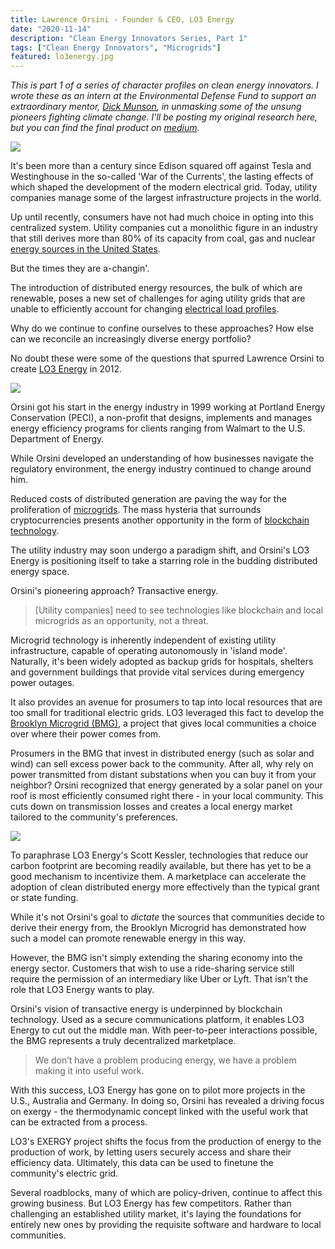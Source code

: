 ```yaml
---
title: Lawrence Orsini - Founder & CEO, LO3 Energy
date: "2020-11-14"
description: "Clean Energy Innovators Series, Part 1"
tags: ["Clean Energy Innovators", "Microgrids"]
featured: lo3energy.jpg
---
```

*This is part 1 of a series of character profiles on clean energy innovators.
I wrote these as an intern at the Environmental Defense Fund to support
an extraordinary mentor, [Dick Munson](https://medium.com/@dickmunson), in 
unmasking some of the unsung pioneers fighting climate change. I'll be posting 
my original research here, but you can find the final product on
[medium](https://medium.com/the-fourth-wave/meet-the-innovators-battling-climate-change-d23b04642d0f).*

![](./lo3energy.jpg)

It's been more than a century since Edison
squared off against Tesla and Westinghouse in the so-called 'War of the
Currents', the lasting effects of which shaped the development of the
modern electrical grid. Today, utility companies manage some of the
largest infrastructure projects in the world.

Up until recently, consumers have not had much choice in opting into
this centralized system. Utility companies cut a monolithic figure in an
industry that still derives more than 80% of its capacity from coal, gas
and nuclear [energy sources in the United
States](https://www.eia.gov/tools/faqs/faq.php?id=427&t=3).

But the times they are a-changin'.

The introduction of distributed energy resources, the bulk of which are
renewable, poses a new set of challenges for aging utility grids that
are unable to efficiently account for changing [electrical load
profiles](https://www.energy.gov/eere/articles/confronting-duck-curve-how-address-over-generation-solar-energy).

Why do we continue to confine ourselves to these approaches? How else
can we reconcile an increasingly diverse energy portfolio?

No doubt these were some of the questions that spurred Lawrence Orsini to create [LO3
Energy](https://lo3energy.com/) in 2012.

![](./lawrence_orsini.png)

Orsini got his start in the energy industry in 1999 working at Portland
Energy Conservation (PECI), a non-profit that designs, implements and
manages energy efficiency programs for clients ranging from Walmart to
the U.S. Department of Energy.

While Orsini developed an understanding of how businesses navigate the
regulatory environment, the energy industry continued to change around
him.

Reduced costs of distributed generation are paving the way for the
proliferation of
[microgrids](https://www.energy.gov/articles/how-microgrids-work). The
mass hysteria that surrounds cryptocurrencies presents another
opportunity in the form of [blockchain
technology](https://blockgeeks.com/guides/what-is-blockchain-technology/).

The utility industry may soon undergo a paradigm shift, and Orsini's LO3
Energy is positioning itself to take a starring role in the budding
distributed energy space.

Orsini's pioneering approach? Transactive energy.

> [Utility companies] need to see technologies like blockchain and local microgrids as an opportunity, not a threat.

Microgrid technology is inherently independent of existing utility
infrastructure, capable of operating autonomously in 'island mode'.
Naturally, it's been widely adopted as backup grids for hospitals,
shelters and government buildings that provide vital services during
emergency power outages.

It also provides an avenue for prosumers to tap into local resources
that are too small for traditional electric grids. LO3 leveraged this
fact to develop the [Brooklyn Microgrid
(BMG)](https://www.sciencedirect.com/science/article/pii/S030626191730805X?via%3Dihub),
a project that gives local communities a choice over where their power
comes from.

Prosumers in the BMG that invest in distributed energy (such as solar and wind) can sell
excess power back to the community. After all, why rely on power
transmitted from distant substations when you can buy it from your
neighbor? Orsini recognized that energy generated by a solar panel on
your roof is most efficiently consumed right there - in your local
community. This cuts down on transmission losses and creates a local
energy market tailored to the community's preferences.

![](./microgrid_setup.png)

To paraphrase LO3 Energy's Scott Kessler, technologies that reduce our
carbon footprint are becoming readily available, but there has yet to be
a good mechanism to incentivize them. A marketplace can accelerate the
adoption of clean distributed energy more effectively than the typical
grant or state funding.

While it's not Orsini's goal to *dictate* the sources that communities
decide to derive their energy from, the Brooklyn Microgrid has
demonstrated how such a model can promote renewable energy in this way.

However, the BMG isn't simply extending the sharing economy into the
energy sector. Customers that wish to use a ride-sharing service still
require the permission of an intermediary like Uber or Lyft. That isn't
the role that LO3 Energy wants to play.

Orsini's vision of transactive energy is underpinned by blockchain
technology. Used as a secure communications platform, it enables LO3
Energy to cut out the middle man. With peer-to-peer interactions
possible, the BMG represents a truly decentralized marketplace.

> We don’t have a problem producing energy, we have a problem making it into useful work.

With this success, LO3 Energy has gone on to pilot more projects in the
U.S., Australia and Germany. In doing so, Orsini has revealed a driving
focus on exergy - the thermodynamic concept linked with the useful work
that can be extracted from a process.

LO3's EXERGY project shifts the focus from the production of energy to
the production of work, by letting users securely access and share their
efficiency data. Ultimately, this data can be used to finetune the
community's electric grid.

Several roadblocks, many of which are policy-driven, continue to affect
this growing business. But LO3 Energy has few competitors. Rather than
challenging an established utility market, it's laying the foundations
for entirely new ones by providing the requisite software and hardware
to local communities.